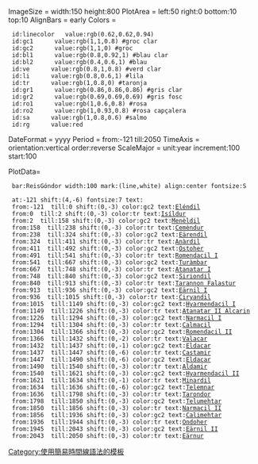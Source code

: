 <div style="float: right;">
<timeline>
ImageSize  = width:150 height:800
PlotArea   = left:50 right:0 bottom:10 top:10
AlignBars  = early
Colors =
  id:linecolor   value:rgb(0.62,0.62,0.94)
  id:gc1      value:rgb(1,1,0.8) #groc clar
  id:gc2      value:rgb(1,1,0) #groc
  id:bl1      value:rgb(0.8,0.92,1) #blau clar
  id:bl2      value:rgb(0.4,0.6,1) #blau
  id:ve      value:rgb(0.8,1,0.8) #verd clar
  id:li      value:rgb(0.8,0.6,1) #lila  
  id:tr      value:rgb(1,0.8,0) #taronja
  id:gr1      value:rgb(0.86,0.86,0.86) #gris clar
  id:gr2      value:rgb(0.69,0.69,0.69) #gris fosc
  id:ro1      value:rgb(1,0.6,0.8) #rosa  
  id:ro2      value:rgb(1,0.93,0.8) #rosa capçalera
  id:sa      value:rgb(1,0.8,0.6) #salmo
  id:rg      value:red

DateFormat = yyyy
Period     = from:-121 till:2050
TimeAxis   = orientation:vertical order:reverse
ScaleMajor = unit:year increment:100 start:100

PlotData=
  bar:ReisGóndor width:100 mark:(line,white) align:center fontsize:S

  at:-121 shift:(4,-6) fontsize:7 text:
  from:-121  till:0 shift:(0,-3) color:gc2 text:[[伊蘭迪爾|Eléndil]]
  from:0  till:2 shift:(0,-3) color:tr text:[[埃西鐸|Isíldur]]
  from:2  till:158 shift:(0,-3) color:gc2 text:[[梅蘭迪爾|Menèldil]]
  from:158  till:238 shift:(0,-3) color:tr text:[[色曼多|Cemèndur]]
  from:238  till:324 shift:(0,-3) color:gc2 text:[[埃蘭迪爾 (剛鐸)|Eärendil]]
  from:324  till:411 shift:(0,-3) color:tr text:[[安拿迪爾|Anàrdil]]
  from:411  till:492 shift:(0,-3) color:gc2 text:[[奧斯托和|Ostoher]]
  from:491  till:541 shift:(0,-3) color:tr text:[[羅曼達希爾一世|Romendacil I]]
  from:541  till:667 shift:(0,-3) color:gc2 text:[[圖倫拔|Turàmbar]]
  from:667  till:748 shift:(0,-3) color:tr text:[[雅坦那塔一世|Atanatar I]]
  from:748  till:840 shift:(0,-3) color:gc2 text:[[西瑞安迪爾|Siriondil]]
  from:840  till:913 shift:(0,-3) color:tr text:[[塔拉農·法拉斯特|Tarannon Falastur]]
  from:913  till:936 shift:(0,-3) color:gc2 text:[[艾尼爾一世|Eärnil I]]
  from:936  till:1015 shift:(0,-3) color:tr text:[[色延迪爾|Ciryandil]]
  from:1015  till:1149 shift:(0,-3) color:gc2 text:[[海爾曼達希爾一世|Hyarmendacil I]]
  from:1149  till:1226 shift:(0,-3) color:tr text:[[雅坦那塔二世·亞卡林|Atanatar II Alcarin]]
  from:1226  till:1294 shift:(0,-3) color:gc2 text:[[那曼希爾一世|Narmacil I]]
  from:1294  till:1304 shift:(0,-3) color:tr text:[[卡馬希爾|Calmacil]]
  from:1304  till:1366 shift:(0,-3) color:gc2 text:[[羅曼達希爾二世|Romendacil II]]
  from:1366  till:1432 shift:(0,-2) color:tr text:[[瓦拉卡|Valacar]]
  from:1432  till:1437 shift:(0,-1) color:gc2 text:[[艾爾達卡 (剛鐸)|Eldacar]]
  from:1437  till:1447 shift:(0,-6) color:tr text:[[卡斯塔馬|Castamir]]
  from:1447  till:1490 shift:(0,-6) color:gc2 text:[[艾爾達卡 (剛鐸)|Eldacar]]
  from:1490  till:1540 shift:(0,-3) color:tr text:[[雅達墨|Aldamir]]
  from:1540  till:1621 shift:(0,-3) color:gc2 text:[[海爾曼達希爾二世|Hyarmendacil II]]
  from:1621  till:1634 shift:(0,-1) color:tr text:[[米那迪爾|Minardil]]
  from:1634  till:1636 shift:(0,-6) color:gc2 text:[[泰勒納|Telemnar]]
  from:1636  till:1798 shift:(0,-3) color:tr text:[[塔龍鐸 (剛鐸)|Tarondor]]
  from:1798  till:1850 shift:(0,-3) color:gc2 text:[[特路美泰·昂巴達希爾|Telumehtar]]
  from:1850  till:1856 shift:(0,-3) color:tr text:[[那曼希爾二世|Narmacil II]]
  from:1856  till:1936 shift:(0,-3) color:gc2 text:[[卡力美塔|Calimehtar]]
  from:1936  till:1944 shift:(0,-3) color:tr text:[[昂多赫|Ondoher]]
  from:1945  till:2043 shift:(0,-3) color:gc2 text:[[艾尼爾二世|Eärnil II]]
  from:2043  till:2050 shift:(0,-3) color:tr text:[[爾諾|Eärnur]]

</timeline>
</div>

<!-- <div style="float: right;">
<timeline>
ImageSize  = width:150 height:800
PlotArea   = left:50 right:0 bottom:10 top:10
AlignBars  = early
Colors =
  id:linecolor   value:rgb(0.62,0.62,0.94)
  id:gc1      value:rgb(1,1,0.8) #groc clar
  id:gc2      value:rgb(1,1,0) #groc
  id:bl1      value:rgb(0.8,0.92,1) #blau clar
  id:bl2      value:rgb(0.4,0.6,1) #blau
  id:ve      value:rgb(0.8,1,0.8) #verd clar
  id:li      value:rgb(0.8,0.6,1) #lila  
  id:tr      value:rgb(1,0.8,0) #taronja
  id:gr1      value:rgb(0.86,0.86,0.86) #gris clar
  id:gr2      value:rgb(0.69,0.69,0.69) #gris fosc
  id:ro1      value:rgb(1,0.6,0.8) #rosa  
  id:ro2      value:rgb(1,0.93,0.8) #rosa capçalera
  id:sa      value:rgb(1,0.8,0.6) #salmo
  id:rg      value:red

DateFormat = yyyy
Period     = from:-121 till:2050
TimeAxis   = orientation:vertical order:reverse
ScaleMajor = unit:year increment:100 start:100

PlotData=
  bar:ReisGóndor width:100 mark:(line,white) align:center fontsize:S

  at:-121 shift:(4,-6) fontsize:7 text:
  from:-121  till:0 shift:(0,-3) color:gc2 text:[[伊蘭迪爾]]
  from:0  till:2 shift:(0,-3) color:tr text:[[安那瑞安]]及[[埃西鐸]]
  from:2  till:158 shift:(0,-3) color:gc2 text:[[梅蘭迪爾]]
  from:158  till:238 shift:(0,-3) color:tr text:[[色曼多]]
  from:238  till:324 shift:(0,-3) color:gc2 text:[[埃蘭迪爾 (剛鐸)|埃蘭迪爾]]
  from:324  till:411 shift:(0,-3) color:tr text:[[安拿迪爾]]
  from:411  till:492 shift:(0,-3) color:gc2 text:[[奧斯托和]]
  from:491  till:541 shift:(0,-3) color:tr text:[[羅曼達希爾一世]]
  from:541  till:667 shift:(0,-3) color:gc2 text:[[土倫巴]]
  from:667  till:748 shift:(0,-3) color:tr text:[[雅坦那塔一世]]
  from:748  till:840 shift:(0,-3) color:gc2 text:[[西瑞安迪爾]]
  from:840  till:913 shift:(0,-3) color:tr text:[[塔拉農·法拉斯特]]
  from:913  till:936 shift:(0,-3) color:gc2 text:[[艾尼爾一世]]
  from:936  till:1015 shift:(0,-3) color:tr text:[[色延迪爾]]
  from:1015  till:1149 shift:(0,-3) color:gc2 text:[[海爾曼達希爾一世]]
  from:1149  till:1226 shift:(0,-3) color:tr text:[[雅坦那塔二世·亞卡林]]
  from:1226  till:1294 shift:(0,-3) color:gc2 text:[[那曼希爾一世]]
  from:1294  till:1304 shift:(0,-3) color:tr text:[[卡馬希爾]]
  from:1304  till:1366 shift:(0,-3) color:gc2 text:[[羅曼達希爾二世]]
  from:1366  till:1432 shift:(0,-2) color:tr text:[[瓦拉卡]]
  from:1432  till:1437 shift:(0,-1) color:gc2 text:[[艾爾達卡 (剛鐸)|艾爾達卡]]
  from:1437  till:1447 shift:(0,-6) color:tr text:[[卡斯塔馬]]
  from:1447  till:1490 shift:(0,-6) color:gc2 text:[[艾爾達卡 (剛鐸)|艾爾達卡]]
  from:1490  till:1540 shift:(0,-3) color:tr text:[[雅達墨]]
  from:1540  till:1621 shift:(0,-3) color:gc2 text:[[海爾曼達希爾二世]]
  from:1621  till:1634 shift:(0,-1) color:tr text:[[米那迪爾]]
  from:1634  till:1636 shift:(0,-6) color:gc2 text:[[泰勒納]]
  from:1636  till:1798 shift:(0,-3) color:tr text:[[塔龍鐸 (剛鐸)|塔龍鐸]]
  from:1798  till:1850 shift:(0,-3) color:gc2 text:[[特路美泰·昂巴達希爾]]
  from:1850  till:1856 shift:(0,-3) color:tr text:[[那曼希爾二世]]
  from:1856  till:1936 shift:(0,-3) color:gc2 text:[[卡力美塔]]
  from:1936  till:1944 shift:(0,-3) color:tr text:[[昂多赫]]
  from:1945  till:2043 shift:(0,-3) color:gc2 text:[[艾尼爾二世]]
  from:2043  till:2050 shift:(0,-3) color:tr text:[[爾諾]]

</timeline>
</div> -->
<noinclude>
[[Category:使用簡易時間線語法的模板]]
</noinclude>